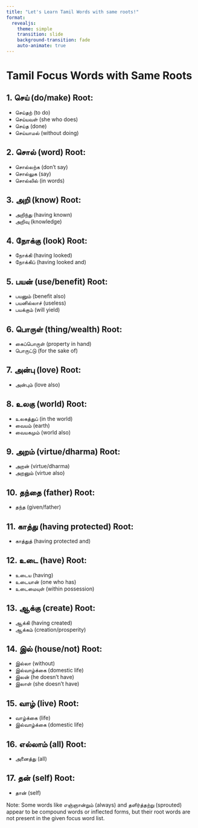 ```yaml
---
title: "Let's Learn Tamil Words with same roots!"
format: 
  revealjs:
    theme: simple
    transition: slide
    background-transition: fade
    auto-animate: true
---
```


# Tamil Focus Words with Same Roots

## 1. செய் (do/make) Root:
   - செய்தற் (to do)
   - செய்யவள் (she who does)
   - செய்த (done)
   - செய்யாமல் (without doing)

## 2. சொல் (word) Root:
   - சொல்லற்க (don't say)
   - சொல்லுக (say)
   - சொல்லில் (in words)

## 3. அறி (know) Root:
   - அறிந்து (having known)
   - அறிவு (knowledge)

## 4. நோக்கு (look) Root:
   - நோக்கி (having looked)
   - நோக்கிப் (having looked and)

## 5. பயன் (use/benefit) Root:
   - பயனும் (benefit also)
   - பயனில்லாச் (useless)
   - பயக்கும் (will yield)

## 6. பொருள் (thing/wealth) Root:
   - கைப்பொருள் (property in hand)
   - பொருட்டு (for the sake of)

## 7. அன்பு (love) Root:
   - அன்பும் (love also)

## 8. உலகு (world) Root:
   - உலகத்துப் (in the world)
   - வையம் (earth)
   - வையகமும் (world also)

## 9. அறம் (virtue/dharma) Root:
   - அறன் (virtue/dharma)
   - அறனும் (virtue also)

## 10. தந்தை (father) Root:
   - தந்த (given/father)

## 11. காத்து (having protected) Root:
   - காத்துத் (having protected and)

## 12. உடை (have) Root:
   - உடைய (having)
   - உடையான் (one who has)
   - உடைமையுள் (within possession)

## 13. ஆக்கு (create) Root:
   - ஆக்கி (having created)
   - ஆக்கம் (creation/prosperity)

## 14. இல் (house/not) Root:
   - இல்லா (without)
   - இல்வாழ்க்கை (domestic life)
   - இலன் (he doesn't have)
   - இலாள் (she doesn't have)

## 15. வாழ் (live) Root:
   - வாழ்க்கை (life)
   - இல்வாழ்க்கை (domestic life)

## 16. எல்லாம் (all) Root:
   - அனைத்து (all)

## 17. தன் (self) Root:
   - தான் (self)

Note: Some words like எஞ்ஞான்றும் (always) and தளிர்த்தற்று (sprouted) appear to be compound words or inflected forms, but their root words are not present in the given focus word list.